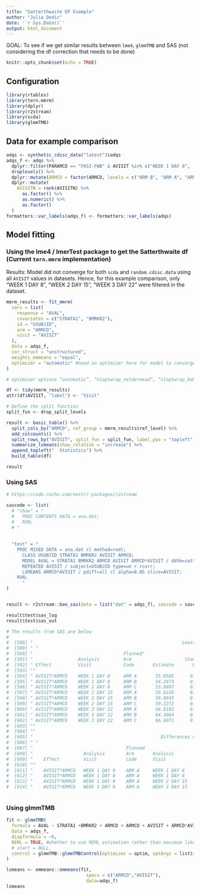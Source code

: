 ```yaml
---
title: "Satterthwaite DF Example"
author: "Julia Dedic"
date: '`r Sys.Date()`'
output: html_document
---
```


GOAL: To see if we get similar results between `lme4`, `glmmTMB` and SAS (not considering the df correction that needs to be done)

```r
knitr::opts_chunk$set(echo = TRUE)
```

## Configuration

```r
library(rtables)
library(tern.mmrm)
library(dplyr)
library(r2stream)
library(scda)
library(glmmTMB)

```

## Data for example comparison


```r
adqs <- synthetic_cdisc_data("latest")$adqs
adqs_f <- adqs %>%
  dplyr::filter(PARAMCD == "FKSI-FWB" & AVISIT %in% c("WEEK 1 DAY 8",  "WEEK 2 DAY 15", "WEEK 3 DAY 22")) %>%
  droplevels() %>%
  dplyr::mutate(ARMCD = factor(ARMCD, levels = c("ARM B", "ARM A", "ARM C"))) %>%
  dplyr::mutate(
    AVISITN = rank(AVISITN) %>%
      as.factor() %>%
      as.numeric() %>%
      as.factor()
  )
formatters::var_labels(adqs_f) <- formatters::var_labels(adqs)
```


## Model fitting

### Using the lme4 / lmerTest package to get the Satterthwaite df (Current `tern.mmrm` implementation)

Results: Model did not converge for both `scda` and `random.cdisc.data` using all `AVISIT` values in datasets. Hence, for this example comparison, only "WEEK 1 DAY 8",  "WEEK 2 DAY 15", "WEEK 3 DAY 22" were filtered in the dataset.
```r
mmrm_results <- fit_mmrm(
  vars = list(
    response = "AVAL",
    covariates = c("STRATA1", "BMRKR2"),
    id = "USUBJID",
    arm = "ARMCD",
    visit = "AVISIT"
  ),
  data = adqs_f,
  cor_struct = "unstructured",
  weights_emmeans = "equal",
  optimizer = "automatic" #need an optimizer here for model to converge
)

# optimizer options “automatic”, “nloptwrap_neldermead”, “nloptwrap_bobyqa”, “nlminbwrap”, “bobyqa”, “neldermead”, “nmkbw”, “optimx_lbfgsb”

df <- tidy(mmrm_results)
attr(df$AVISIT, "label") <- "Visit"

# Define the split function
split_fun <- drop_split_levels

result <- basic_table() %>%
  split_cols_by("ARMCD", ref_group = mmrm_results$ref_level) %>%
  add_colcounts() %>%
  split_rows_by("AVISIT", split_fun = split_fun, label_pos = "topleft", split_label = obj_label(df$AVISIT)) %>%
  summarize_lsmeans(show_relative = "increase") %>%
  append_topleft("  Statistics") %>%
  build_table(df)

result


```
### Using SAS

```r
# https://code.roche.com/nest/r-packages/r2stream

sascode <- list(
  # "show" = "
  #   PROC CONTENTS DATA = ana.dat;
  #   RUN;
  # "
  
  
  "test" = "
    PROC MIXED DATA = ana.dat cl method=reml;
      CLASS USUBJID STRATA1 BMRKR2 AVISIT ARMCD;
      MODEL AVAL = STRATA1 BMRKR2 ARMCD AVISIT ARMCD*AVISIT / ddfm=satterthwaite solution chisq;
      REPEATED AVISIT / subject=USUBJID type=un r rcorr;
      LSMEANS ARMCD*AVISIT / pdiff=all cl alpha=0.05 slice=AVISIT;
    RUN;
      "
)


result <- r2stream::bee_sas(data = list("dat" = adqs_f), sascode = sascode)

```


```r
result$test$sas_log
result$test$sas_out

# The results from SAS are below
# 
#  [588] "                                                        Least Squares Means"
#  [589] " "
#  [590] "                                  Planned"
#  [591] "                 Analysis         Arm                    Standard"
#  [592] " Effect          Visit            Code       Estimate       Error      DF    t Value    Pr > |t|     Alpha       Lower       Upper"
#  [593] ""
#  [594] " AVISIT*ARMCD    WEEK 1 DAY 8     ARM A       55.0505      0.6896     393      79.83      <.0001      0.05     53.6948     56.4062"
#  [595] " AVISIT*ARMCD    WEEK 1 DAY 8     ARM B       54.2473      0.6904     394      78.57      <.0001      0.05     52.8899     55.6046"
#  [596] " AVISIT*ARMCD    WEEK 1 DAY 8     ARM C       53.9807      0.6942     392      77.76      <.0001      0.05     52.6158     55.3456"
#  [597] " AVISIT*ARMCD    WEEK 2 DAY 15    ARM A       59.8226      0.7622     391      78.49      <.0001      0.05     58.3241     61.3210"
#  [598] " AVISIT*ARMCD    WEEK 2 DAY 15    ARM B       59.8945      0.7629     392      78.50      <.0001      0.05     58.3945     61.3944"
#  [599] " AVISIT*ARMCD    WEEK 2 DAY 15    ARM C       59.3272      0.7674     390      77.31      <.0001      0.05     57.8184     60.8361"
#  [600] " AVISIT*ARMCD    WEEK 3 DAY 22    ARM A       66.8182      0.8741     393      76.44      <.0001      0.05     65.0996     68.5367"
#  [601] " AVISIT*ARMCD    WEEK 3 DAY 22    ARM B       64.3064      0.8748     394      73.51      <.0001      0.05     62.5865     66.0262"
#  [602] " AVISIT*ARMCD    WEEK 3 DAY 22    ARM C       66.6071      0.8803     392      75.66      <.0001      0.05     64.8764     68.3378"
#  [603] ""
#  [604] ""
#  [605] "                                                Differences of Least Squares Means"
#  [606] " "
#  [607] "                                   Planned                   Planned"
#  [608] "                   Analysis        Arm       Analysis        Arm                  Standard"
#  [609] "    Effect         Visit           Code      Visit           Code      Estimate      Error     DF   t Value   Pr > |t|    Alpha"
#  [610] ""
#  [611] "    AVISIT*ARMCD   WEEK 1 DAY 8    ARM A     WEEK 1 DAY 8    ARM B       0.8033     0.9770    395      0.82     0.4115     0.05"
#  [612] "    AVISIT*ARMCD   WEEK 1 DAY 8    ARM A     WEEK 1 DAY 8    ARM C       1.0698     0.9779    392      1.09     0.2746     0.05"
#  [613] "    AVISIT*ARMCD   WEEK 1 DAY 8    ARM A     WEEK 2 DAY 15   ARM A      -4.7720     1.0331    397     -4.62     <.0001     0.05"
#  [614] "    AVISIT*ARMCD   WEEK 1 DAY 8    ARM A     WEEK 2 DAY 15   ARM B      -4.8440     1.0296    781     -4.70     <.0001     0.05"
       
```




### Using glmmTMB

```r
fit <- glmmTMB(
  formula = AVAL ~ STRATA1 +BMRKR2 + ARMCD + ARMCD + AVISIT + ARMCD*AVISIT + us(0 + AVISIT | USUBJID),
  data = adqs_f,
  dispformula = ~0,
  REML = TRUE, #whether to use REML estimation rather than maximum likelihood.
  # start = NULL,
  control = glmmTMB::glmmTMBControl(optimizer = optim, optArgs = list(method = "L-BFGS-B"), parallel = 1)
)

lsmeans <- emmeans::emmeans(fit,
                              specs = c("ARMCD","AVISIT"),
                              data=adqs_f)
lsmeans
```


